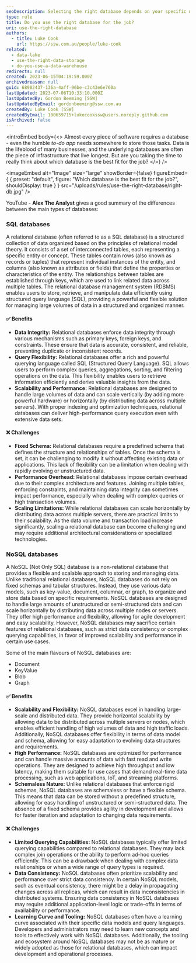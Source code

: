 ```yaml
---
seoDescription: Selecting the right database depends on your specific needs, as both SQL and NoSQL databases have their own strengths and weaknesses.
type: rule
title: Do you use the right database for the job?
uri: use-the-right-database
authors:
  - title: Luke Cook
    url: https://ssw.com.au/people/luke-cook
related:
  - data-lake
  - use-the-right-data-storage
  - do-you-use-a-data-warehouse
redirects: null
created: 2023-06-15T04:19:59.000Z
archivedreason: null
guid: 68982437-136a-4aff-96be-c3c43e6e760a
lastUpdated: 2023-07-06T10:33:10.000Z
lastUpdatedBy: Gordon Beeming [SSW]
lastUpdatedByEmail: gordonbeeming@ssw.com.au
createdBy: Luke Cook [SSW]
createdByEmail: 100659715+lukecookssw@users.noreply.github.com
isArchived: false
---
```


<introEmbed
  body={<>
Almost every piece of software requires a database - even the humble _to-do app_ needs somewhere to store those tasks. Data is the lifeblood of many businesses, and the underlying databases are often the piece of infrastructure that live longest. But are you taking the time to really think about which database is the best fit for the job?
  </>}
/>

<imageEmbed
  alt="Image"
  size="large"
  showBorder={false}
  figureEmbed={ {
    preset: "default",
    figure: "Which database is the best fit for the job?",
    shouldDisplay: true
  } }
  src="/uploads/rules/use-the-right-database/right-db.jpg"
/>

YouTube - **Alex The Analyst** gives a good summary of the differences between the main types of databases:

<youtubeEmbed url="https://www.youtube.com/watch?v=Pf-9pjJK1e0" description="Video: SQL vs NoSQL | What is the Difference? (5 min)" />

### SQL databases

A relational database (often referred to as a SQL database) is a structured collection of data organized based on the principles of relational model theory. It consists of a set of interconnected tables, each representing a specific entity or concept. These tables contain rows (also known as records or tuples) that represent individual instances of the entity, and columns (also known as attributes or fields) that define the properties or characteristics of the entity. The relationships between tables are established through keys, which are used to link related data across multiple tables. The relational database management system (RDBMS) enables users to store, retrieve, and manipulate data efficiently using structured query language (SQL), providing a powerful and flexible solution for managing large volumes of data in a structured and organized manner.

#### ✅ Benefits

- **Data Integrity:** Relational databases enforce data integrity through various mechanisms such as primary keys, foreign keys, and constraints. These ensure that data is accurate, consistent, and reliable, preventing duplicate or inconsistent records.
- **Query Flexibility:** Relational databases offer a rich and powerful querying language called SQL (Structured Query Language). SQL allows users to perform complex queries, aggregations, sorting, and filtering operations on the data. This flexibility enables users to retrieve information efficiently and derive valuable insights from the data.
- **Scalability and Performance:** Relational databases are designed to handle large volumes of data and can scale vertically (by adding more powerful hardware) or horizontally (by distributing data across multiple servers). With proper indexing and optimization techniques, relational databases can deliver high-performance query execution even with extensive data sets.

#### ❌ Challenges

- **Fixed Schema:** Relational databases require a predefined schema that defines the structure and relationships of tables. Once the schema is set, it can be challenging to modify it without affecting existing data or applications. This lack of flexibility can be a limitation when dealing with rapidly evolving or unstructured data.
- **Performance Overhead:** Relational databases impose certain overhead due to their complex architecture and features. Joining multiple tables, enforcing constraints, and maintaining data integrity can sometimes impact performance, especially when dealing with complex queries or high transaction volumes.
- **Scaling Limitations:** While relational databases can scale horizontally by distributing data across multiple servers, there are practical limits to their scalability. As the data volume and transaction load increase significantly, scaling a relational database can become challenging and may require additional architectural considerations or specialized technologies.

### NoSQL databases

A NoSQL (Not Only SQL) database is a non-relational database that provides a flexible and scalable approach to storing and managing data. Unlike traditional relational databases, NoSQL databases do not rely on fixed schemas and tabular structures. Instead, they use various data models, such as key-value, document, columnar, or graph, to organize and store data based on specific requirements. NoSQL databases are designed to handle large amounts of unstructured or semi-structured data and can scale horizontally by distributing data across multiple nodes or servers. They offer high performance and flexibility, allowing for agile development and easy scalability. However, NoSQL databases may sacrifice certain features of relational databases, such as strict data consistency or complex querying capabilities, in favor of improved scalability and performance in certain use cases.

Some of the main flavours of NoSQL databases are:

- Document
- KeyValue
- Blob
- Graph

#### ✅ Benefits

- **Scalability and Flexibility:** NoSQL databases excel in handling large-scale and distributed data. They provide horizontal scalability by allowing data to be distributed across multiple servers or nodes, which enables efficient handling of high volumes of data and high traffic loads. Additionally, NoSQL databases offer flexibility in terms of data model and schema, allowing for easy adaptation to evolving data structures and requirements.
- **High Performance:** NoSQL databases are optimized for performance and can handle massive amounts of data with fast read and write operations. They are designed to achieve high throughput and low latency, making them suitable for use cases that demand real-time data processing, such as web applications, IoT, and streaming platforms.
- **Schemaless Nature:** Unlike relational databases that enforce rigid schemas, NoSQL databases are schemaless or have a flexible schema. This means that data can be stored without a predefined structure, allowing for easy handling of unstructured or semi-structured data. The absence of a fixed schema provides agility in development and allows for faster iteration and adaptation to changing data requirements.

#### ❌ Challenges

- **Limited Querying Capabilities:** NoSQL databases typically offer limited querying capabilities compared to relational databases. They may lack complex join operations or the ability to perform ad-hoc queries efficiently. This can be a drawback when dealing with complex data relationships or when a wide range of query types is required.
- **Data Consistency:** NoSQL databases often prioritize scalability and performance over strict data consistency. In certain NoSQL models, such as eventual consistency, there might be a delay in propagating changes across all replicas, which can result in data inconsistencies in distributed systems. Ensuring data consistency in NoSQL databases may require additional application-level logic or trade-offs in terms of availability or performance.
- **Learning Curve and Tooling:** NoSQL databases often have a learning curve associated with their specific data models and query languages. Developers and administrators may need to learn new concepts and tools to effectively work with NoSQL databases. Additionally, the tooling and ecosystem around NoSQL databases may not be as mature or widely adopted as those for relational databases, which can impact development and operational processes.
